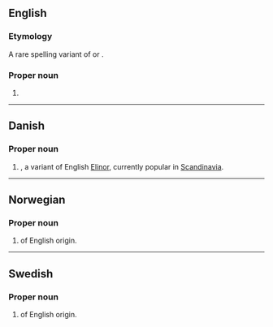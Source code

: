 ==English==

===Etymology===
A rare spelling variant of {{m|en|Elinor}} or {{m|en|Eleanor}}.

===Proper noun===
{{en-proper noun}}

# {{given name|en|female}}

----

==Danish==

===Proper noun===
{{da-proper noun}}

# {{given name|da|female}}, a variant of English [[Elinor]], currently popular in [[Scandinavia]].

----

==Norwegian==

===Proper noun===
{{head|no|proper noun}}

# {{given name|no|female}} of English origin.

----

==Swedish==

===Proper noun===
{{sv-proper noun|c}}

# {{given name|sv|female}} of English origin.